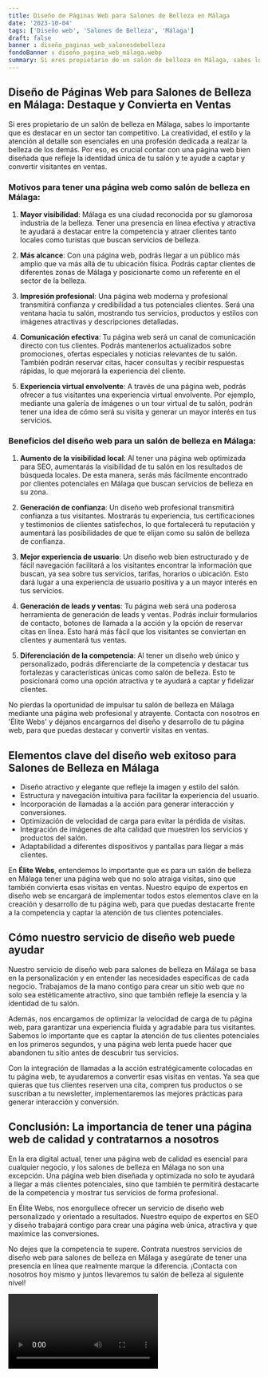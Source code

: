 ```yaml
---
title: Diseño de Páginas Web para Salones de Belleza en Málaga
date: '2023-10-04'
tags: ['Diseño web', 'Salones de Belleza', 'Málaga']
draft: false
banner : diseño_paginas_web_salonesdebelleza
fondoBanner : diseño_pagina_web_málaga.webp
summary: Si eres propietario de un salón de belleza en Málaga, sabes lo importante que es destacar en un sector tan competitivo. La creatividad, el estilo y la atención al detalle son esenciales en una profesión dedicada a realzar la belleza de los demás. Por eso, es crucial contar con una página web bien diseñada que refleje la identidad única de tu salón y te ayude a captar y convertir visitantes en ventas.
---
```


## Diseño de Páginas Web para Salones de Belleza en Málaga: Destaque y Convierta en Ventas

Si eres propietario de un salón de belleza en Málaga, sabes lo importante que es destacar en un sector tan competitivo. La creatividad, el estilo y la atención al detalle son esenciales en una profesión dedicada a realzar la belleza de los demás. Por eso, es crucial contar con una página web bien diseñada que refleje la identidad única de tu salón y te ayude a captar y convertir visitantes en ventas.

### Motivos para tener una página web como salón de belleza en Málaga:

1. **Mayor visibilidad**: Málaga es una ciudad reconocida por su glamorosa industria de la belleza. Tener una presencia en línea efectiva y atractiva te ayudará a destacar entre la competencia y atraer clientes tanto locales como turistas que buscan servicios de belleza.

2. **Más alcance**: Con una página web, podrás llegar a un público más amplio que va más allá de tu ubicación física. Podrás captar clientes de diferentes zonas de Málaga y posicionarte como un referente en el sector de la belleza.

3. **Impresión profesional**: Una página web moderna y profesional transmitirá confianza y credibilidad a tus potenciales clientes. Será una ventana hacia tu salón, mostrando tus servicios, productos y estilos con imágenes atractivas y descripciones detalladas.

4. **Comunicación efectiva**: Tu página web será un canal de comunicación directo con tus clientes. Podrás mantenerlos actualizados sobre promociones, ofertas especiales y noticias relevantes de tu salón. También podrán reservar citas, hacer consultas y recibir respuestas rápidas, lo que mejorará la experiencia del cliente.

5. **Experiencia virtual envolvente**: A través de una página web, podrás ofrecer a tus visitantes una experiencia virtual envolvente. Por ejemplo, mediante una galería de imágenes o un tour virtual de tu salón, podrán tener una idea de cómo será su visita y generar un mayor interés en tus servicios.

### Beneficios del diseño web para un salón de belleza en Málaga:

1. **Aumento de la visibilidad local**: Al tener una página web optimizada para SEO, aumentarás la visibilidad de tu salón en los resultados de búsqueda locales. De esta manera, serás más fácilmente encontrado por clientes potenciales en Málaga que buscan servicios de belleza en su zona.

2. **Generación de confianza**: Un diseño web profesional transmitirá confianza a tus visitantes. Mostrarás tu experiencia, tus certificaciones y testimonios de clientes satisfechos, lo que fortalecerá tu reputación y aumentará las posibilidades de que te elijan como su salón de belleza de confianza.

3. **Mejor experiencia de usuario**: Un diseño web bien estructurado y de fácil navegación facilitará a los visitantes encontrar la información que buscan, ya sea sobre tus servicios, tarifas, horarios o ubicación. Esto dará lugar a una experiencia de usuario positiva y a un mayor interés en tus servicios.

4. **Generación de leads y ventas**: Tu página web será una poderosa herramienta de generación de leads y ventas. Podrás incluir formularios de contacto, botones de llamada a la acción y la opción de reservar citas en línea. Esto hará más fácil que los visitantes se conviertan en clientes y aumentará tus ventas.

5. **Diferenciación de la competencia**: Al tener un diseño web único y personalizado, podrás diferenciarte de la competencia y destacar tus fortalezas y características únicas como salón de belleza. Esto te posicionará como una opción atractiva y te ayudará a captar y fidelizar clientes.

No pierdas la oportunidad de impulsar tu salón de belleza en Málaga mediante una página web profesional y atrayente. Contacta con nosotros en 'Élite Webs' y déjanos encargarnos del diseño y desarrollo de tu página web, para que puedas destacar y convertir visitas en ventas.

<GifSeo />

<Cta />

## Elementos clave del diseño web exitoso para Salones de Belleza en Málaga

- Diseño atractivo y elegante que refleje la imagen y estilo del salón.
- Estructura y navegación intuitiva para facilitar la experiencia del usuario.
- Incorporación de llamadas a la acción para generar interacción y conversiones.
- Optimización de velocidad de carga para evitar la pérdida de visitas.
- Integración de imágenes de alta calidad que muestren los servicios y productos del salón.
- Adaptabilidad a diferentes dispositivos y pantallas para llegar a más clientes.

En **Élite Webs**, entendemos lo importante que es para un salón de belleza en Málaga tener una página web que no solo atraiga visitas, sino que también convierta esas visitas en ventas. Nuestro equipo de expertos en diseño web se encargará de implementar todos estos elementos clave en la creación y desarrollo de tu página web, para que puedas destacarte frente a la competencia y captar la atención de tus clientes potenciales.

## Cómo nuestro servicio de diseño web puede ayudar

Nuestro servicio de diseño web para salones de belleza en Málaga se basa en la personalización y en entender las necesidades específicas de cada negocio. Trabajamos de la mano contigo para crear un sitio web que no solo sea estéticamente atractivo, sino que también refleje la esencia y la identidad de tu salón.

Además, nos encargamos de optimizar la velocidad de carga de tu página web, para garantizar una experiencia fluida y agradable para tus visitantes. Sabemos lo importante que es captar la atención de tus clientes potenciales en los primeros segundos, y una página web lenta puede hacer que abandonen tu sitio antes de descubrir tus servicios.

Con la integración de llamadas a la acción estratégicamente colocadas en tu página web, te ayudaremos a convertir esas visitas en ventas. Ya sea que quieras que tus clientes reserven una cita, compren tus productos o se suscriban a tu newsletter, implementaremos las mejores prácticas para generar interacción y conversión.

## Conclusión: La importancia de tener una página web de calidad y contratarnos a nosotros

En la era digital actual, tener una página web de calidad es esencial para cualquier negocio, y los salones de belleza en Málaga no son una excepción. Una página web bien diseñada y optimizada no solo te ayudará a llegar a más clientes potenciales, sino que también te permitirá destacarte de la competencia y mostrar tus servicios de forma profesional.

En Élite Webs, nos enorgullece ofrecer un servicio de diseño web personalizado y orientado a resultados. Nuestro equipo de expertos en SEO y diseño trabajará contigo para crear una página web única, atractiva y que maximice las conversiones.

No dejes que la competencia te supere. Contrata nuestros servicios de diseño web para salones de belleza en Málaga y asegúrate de tener una presencia en línea que realmente marque la diferencia. ¡Contacta con nosotros hoy mismo y juntos llevaremos tu salón de belleza al siguiente nivel!

<Video />

<CtaBot job='Salones de Belleza' city='Málaga'/>

<Gmaps query='Málaga+españa+maps' />